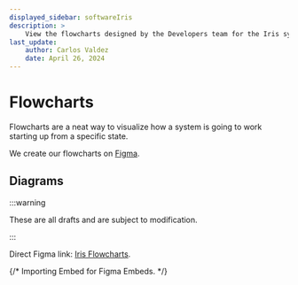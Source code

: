 ```yaml
---
displayed_sidebar: softwareIris
description: >
    View the flowcharts designed by the Developers team for the Iris system.
last_update:
    author: Carlos Valdez
    date: April 26, 2024
---
```

# Flowcharts

Flowcharts are a neat way to visualize how a system is going to work starting
up from a specific state.

We create our flowcharts on [Figma](https://figma.com/).

## Diagrams

:::warning

These are all drafts and are subject to modification.

:::

Direct Figma link: [Iris Flowcharts](https://www.figma.com/file/SkZMpSNcQ6KZWZ3KEOubvg/).

{/* Importing Embed for Figma Embeds. */}

<Embed url="https://www.figma.com/file/SkZMpSNcQ6KZWZ3KEOubvg/" />
